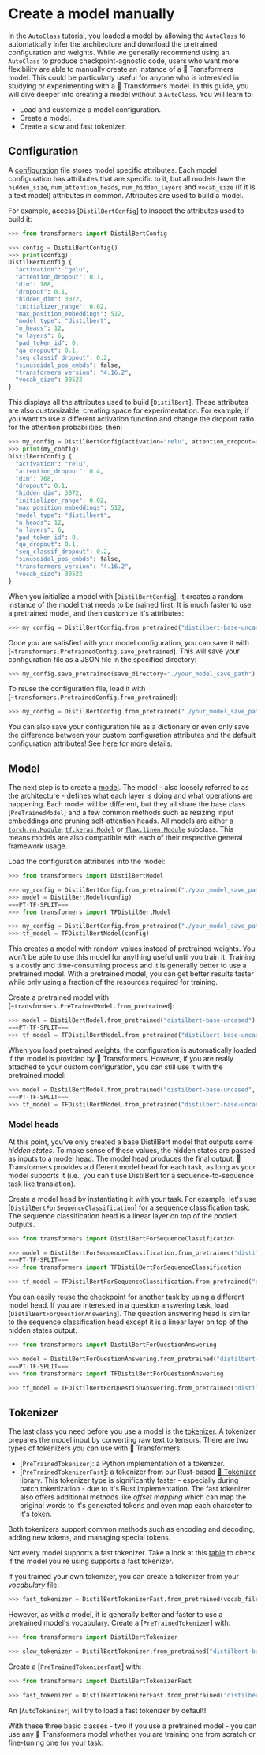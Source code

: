 <!--Copyright 2022 The HuggingFace Team. All rights reserved.

Licensed under the Apache License, Version 2.0 (the "License"); you may not use this file except in compliance with
the License. You may obtain a copy of the License at

http://www.apache.org/licenses/LICENSE-2.0

Unless required by applicable law or agreed to in writing, software distributed under the License is distributed on
an "AS IS" BASIS, WITHOUT WARRANTIES OR CONDITIONS OF ANY KIND, either express or implied. See the License for the
specific language governing permissions and limitations under the License.
-->

# Create a model manually

In the `AutoClass` [tutorial](autoclass_tutorial), you loaded a model by allowing the `AutoClass` to automatically infer the architecture and download the pretrained configuration and weights. While we generally recommend using an `AutoClass` to produce checkpoint-agnostic code, users who want more flexibility are able to manually create an instance of a 🤗 Transformers model. This could be particularly useful for anyone who is interested in studying or experimenting with a 🤗 Transformers model. In this guide, you will dive deeper into creating a model without a `AutoClass`. You will learn to:

- Load and customize a model configuration.
- Create a model.
- Create a slow and fast tokenizer.

## Configuration

A [configuration](main_classes/configuration) file stores model specific attributes. Each model configuration has attributes that are specific to it, but all models have the `hidden_size`, `num_attention_heads`, `num_hidden_layers` and `vocab_size` (if it is a text model) attributes in common. Attributes are used to build a model. 

For example, access [`DistilBertConfig`] to inspect the attributes used to build it:

```py
>>> from transformers import DistilBertConfig

>>> config = DistilBertConfig()
>>> print(config)
DistilBertConfig {
  "activation": "gelu",
  "attention_dropout": 0.1,
  "dim": 768,
  "dropout": 0.1,
  "hidden_dim": 3072,
  "initializer_range": 0.02,
  "max_position_embeddings": 512,
  "model_type": "distilbert",
  "n_heads": 12,
  "n_layers": 6,
  "pad_token_id": 0,
  "qa_dropout": 0.1,
  "seq_classif_dropout": 0.2,
  "sinusoidal_pos_embds": false,
  "transformers_version": "4.16.2",
  "vocab_size": 30522
}
```

This displays all the attributes used to build [`DistilBert`]. These attributes are also customizable, creating space for experimentation. For example, if you want to use a different activation function and change the dropout ratio for the attention probabilities, then:

```py
>>> my_config = DistilBertConfig(activation="relu", attention_dropout=0.4)
>>> print(my_config)
DistilBertConfig {
  "activation": "relu",
  "attention_dropout": 0.4,
  "dim": 768,
  "dropout": 0.1,
  "hidden_dim": 3072,
  "initializer_range": 0.02,
  "max_position_embeddings": 512,
  "model_type": "distilbert",
  "n_heads": 12,
  "n_layers": 6,
  "pad_token_id": 0,
  "qa_dropout": 0.1,
  "seq_classif_dropout": 0.2,
  "sinusoidal_pos_embds": false,
  "transformers_version": "4.16.2",
  "vocab_size": 30522
}
```

When you initialize a model with [`DistilBertConfig`], it creates a random instance of the model that needs to be trained first. It is much faster to use a pretrained model, and then customize it's attributes:

```py
>>> my_config = DistilBertConfig.from_pretrained("distilbert-base-uncased", activation="relu", attention_dropout=0.4)
```

Once you are satisfied with your model configuration, you can save it with [`~transformers.PretrainedConfig.save_pretrained`]. This will save your configuration file as a JSON file in the specified directory:

```py
>>> my_config.save_pretrained(save_directory="./your_model_save_path")
```

To reuse the configuration file, load it with [`~transformers.PretrainedConfig.from_pretrained`]:

```py
>>> my_config = DistilBertConfig.from_pretrained("./your_model_save_path/my_config.json")
```

<Tip>

You can also save your configuration file as a dictionary or even only save the difference between your custom configuration attributes and the default configuration attributes! See [here](main_classes/configuration) for more details.

</Tip>

## Model

The next step is to create a [model](main_classes/models). The model - also loosely referred to as the architecture - defines what each layer is doing and what operations are happening. Each model will be different, but they all share the base class [`PreTrainedModel`] and a few common methods such as resizing input embeddings and pruning self-attention heads. All models are either a [`torch.nn.Module`](https://pytorch.org/docs/stable/generated/torch.nn.Module.html), [`tf.keras.Model`](https://www.tensorflow.org/api_docs/python/tf/keras/Model) or [`flax.linen.Module`](https://flax.readthedocs.io/en/latest/flax.linen.html#module) subclass. This means models are also compatible with each of their respective general framework usage.

Load the configuration attributes into the model:

```py
>>> from transformers import DistilBertModel

>>> my_config = DistilBertConfig.from_pretrained("./your_model_save_path/my_config.json")
>>> model = DistilBertModel(config)
===PT-TF-SPLIT===
>>> from transformers import TFDistilBertModel

>>> my_config = DistilBertConfig.from_pretrained("./your_model_save_path/my_config.json")
>>> tf_model = TFDistilBertModel(config)
```

This creates a model with random values instead of pretrained weights. You won't be able to use this model for anything useful until you train it. Training is a costly and time-consuming process and it is generally better to use a pretrained model. With a pretrained model, you can get better results faster while only using a fraction of the resources required for training.

Create a pretrained model with [`~transformers.PreTrainedModel.from_pretrained`]:

```py
>>> model = DistilBertModel.from_pretrained("distilbert-base-uncased")
===PT-TF-SPLIT===
>>> tf_model = TFDistilBertModel.from_pretrained("distilbert-base-uncased")
```

When you load pretrained weights, the configuration is automatically loaded if the model is provided by 🤗 Transformers. However, if you are really attached to your custom configuration, you can still use it with the pretrained model:

```py
>>> model = DistilBertModel.from_pretrained("distilbert-base-uncased", config=my_config)
===PT-TF-SPLIT===
>>> tf_model = TFDistilBertModel.from_pretrained("distilbert-base-uncased", config=my_config)
```

### Model heads

At this point, you've only created a base DistilBert model that outputs some *hidden states*. To make sense of these values, the hidden states are passed as inputs to a model head. The model head produces the final output. 🤗 Transformers provides a different model head for each task, as long as your model supports it (i.e., you can't use DistilBert for a sequence-to-sequence task like translation).

Create a model head by instantiating it with your task. For example, let's use [`DistilBertForSequenceClassification`] for a sequence classification task. The sequence classification head is a linear layer on top of the pooled outputs.

```py
>>> from transformers import DistilBertForSequenceClassification

>>> model = DistilBertForSequenceClassification.from_pretrained("distilbert-base-uncased")
===PT-TF-SPLIT===
>>> from transformers import TFDistilBertForSequenceClassification

>>> tf_model = TFDistilBertForSequenceClassification.from_pretrained("distilbert-base-uncased")
```

You can easily reuse the checkpoint for another task by using a different model head. If you are interested in a question answering task, load [`DistilBertForQuestionAnswering`]. The question answering head is similar to the sequence classification head except it is a linear layer on top of the hidden states output.

```py
>>> from transformers import DistilBertForQuestionAnswering

>>> model = DistilBertForQuestionAnswering.from_pretrained("distilbert-base-uncased")
===PT-TF-SPLIT===
>>> from transformers import TFDistilBertForQuestionAnswering

>>> tf_model = TFDistilBertForQuestionAnswering.from_pretrained("distilbert-base-uncased")
```

## Tokenizer

The last class you need before you use a model is the [tokenizer](main_classes/tokenizer). A tokenizer prepares the model input by converting raw text to tensors. There are two types of tokenizers you can use with 🤗 Transformers:

- [`PreTrainedTokenizer`]: a Python implementation of a tokenizer.
- [`PreTrainedTokenizerFast`]: a tokenizer from our Rust-based [🤗 Tokenizer](https://huggingface.co/docs/tokenizers/python/latest/) library. This tokenizer type is significantly faster - especially during batch tokenization - due to it's Rust implementation. The fast tokenizer also offers additional methods like *offset mapping* which can map the original words to it's generated tokens and even map each character to it's token.

Both tokenizers support common methods such as encoding and decoding, adding new tokens, and managing special tokens.

<Tip warning={true}>

Not every model supports a fast tokenizer. Take a look at this [table](index#supported-frameworks) to check if the model you're using supports a fast tokenizer.

</Tip>

If you trained your own tokenizer, you can create a tokenizer from your *vocabulary* file:

```py
>>> fast_tokenizer = DistilBertTokenizerFast.from_pretrained(vocab_file="my_vocab_file.txt")
```

However, as with a model, it is generally better and faster to use a pretrained model's vocabulary. Create a [`PreTrainedTokenizer`] with:

```py
>>> from transformers import DistilBertTokenizer

>>> slow_tokenizer = DistilBertTokenizer.from_pretrained("distilbert-base-uncased")
```

Create a [`PreTrainedTokenizerFast`] with:

```py
>>> from transformers import DistilBertTokenizerFast

>>> fast_tokenizer = DistilBertTokenizerFast.from_pretrained("distilbert-base-uncased")
```

<Tip>

An [`AutoTokenizer`] will try to load a fast tokenizer by default!

</Tip>

With these three basic classes - two if you use a pretrained model - you can use any 🤗 Transformers model whether you are training one from scratch or fine-tuning one for your task.